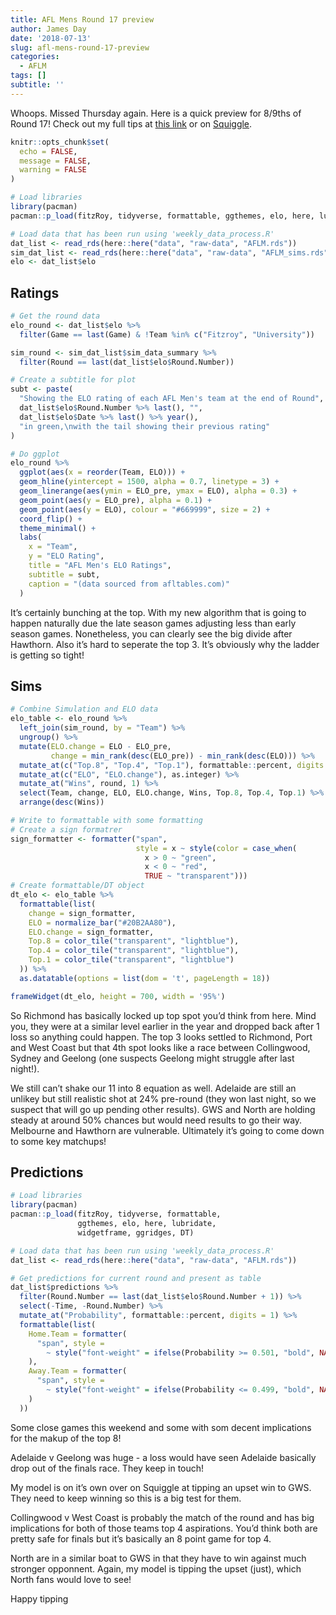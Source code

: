 ```yaml
---
title: AFL Mens Round 17 preview
author: James Day
date: '2018-07-13'
slug: afl-mens-round-17-preview
categories:
  - AFLM
tags: []
subtitle: ''
---
```



Whoops. Missed Thursday again. Here is a quick preview for 8/9ths of Round 17! Check out my full tips at [this link](http://plussixoneblog.com/page/aflm-current-tips/) or on [Squiggle](squiggle.com.au). 


```r
knitr::opts_chunk$set(
  echo = FALSE,
  message = FALSE,
  warning = FALSE
)

# Load libraries
library(pacman)
pacman::p_load(fitzRoy, tidyverse, formattable, ggthemes, elo, here, lubridate, widgetframe)

# Load data that has been run using 'weekly_data_process.R'
dat_list <- read_rds(here::here("data", "raw-data", "AFLM.rds"))
sim_dat_list <- read_rds(here::here("data", "raw-data", "AFLM_sims.rds"))
elo <- dat_list$elo
```

## Ratings
```r
# Get the round data
elo_round <- dat_list$elo %>%
  filter(Game == last(Game) & !Team %in% c("Fitzroy", "University"))

sim_round <- sim_dat_list$sim_data_summary %>%
  filter(Round == last(dat_list$elo$Round.Number))

# Create a subtitle for plot
subt <- paste(
  "Showing the ELO rating of each AFL Men's team at the end of Round",
  dat_list$elo$Round.Number %>% last(), "",
  dat_list$elo$Date %>% last() %>% year(),
  "in green,\nwith the tail showing their previous rating"
)

# Do ggplot
elo_round %>%
  ggplot(aes(x = reorder(Team, ELO))) +
  geom_hline(yintercept = 1500, alpha = 0.7, linetype = 3) +
  geom_linerange(aes(ymin = ELO_pre, ymax = ELO), alpha = 0.3) +
  geom_point(aes(y = ELO_pre), alpha = 0.1) +
  geom_point(aes(y = ELO), colour = "#669999", size = 2) +
  coord_flip() +
  theme_minimal() +
  labs(
    x = "Team",
    y = "ELO Rating",
    title = "AFL Men's ELO Ratings",
    subtitle = subt,
    caption = "(data sourced from afltables.com)"
  )
```
It's certainly bunching at the top. With my new algorithm that is going to happen naturally due the late season games adjusting less than early season games. Nonetheless, you can clearly see the big divide after Hawthorn. Also it's hard to seperate the top 3. It's obviously why the ladder is getting so tight! 

## Sims

```r
# Combine Simulation and ELO data
elo_table <- elo_round %>%
  left_join(sim_round, by = "Team") %>%
  ungroup() %>%
  mutate(ELO.change = ELO - ELO_pre,
         change = min_rank(desc(ELO_pre)) - min_rank(desc(ELO))) %>%
  mutate_at(c("Top.8", "Top.4", "Top.1"), formattable::percent, digits = 1) %>%
  mutate_at(c("ELO", "ELO.change"), as.integer) %>%
  mutate_at("Wins", round, 1) %>%
  select(Team, change, ELO, ELO.change, Wins, Top.8, Top.4, Top.1) %>%
  arrange(desc(Wins))

# Write to formattable with some formatting
# Create a sign formatrer
sign_formatter <- formatter("span", 
                            style = x ~ style(color = case_when(
                              x > 0 ~ "green", 
                              x < 0 ~ "red",
                              TRUE ~ "transparent")))
# Create formattable/DT object
dt_elo <- elo_table %>%
  formattable(list(
    change = sign_formatter,
    ELO = normalize_bar("#20B2AA80"),
    ELO.change = sign_formatter,
    Top.8 = color_tile("transparent", "lightblue"),
    Top.4 = color_tile("transparent", "lightblue"),
    Top.1 = color_tile("transparent", "lightblue")
  )) %>% 
  as.datatable(options = list(dom = 't', pageLength = 18))

frameWidget(dt_elo, height = 700, width = '95%')
```


So Richmond has basically locked up top spot you'd think from here. Mind you, they were at a similar level earlier in the year and dropped back after 1 loss so anything could happen. The top 3 looks settled to Richmond, Port and West Coast but that 4th spot looks like a race between Collingwood, Sydney and Geelong (one suspects Geelong might struggle after last night!). 

We still can't shake our 11 into 8 equation as well. Adelaide are still an unlikey but still realistic shot at 24% pre-round (they won last night, so we suspect that will go up pending other results). GWS and North are holding steady at around 50% chances but would need results to go their way. Melbourne and Hawthorn are vulnerable. Ultimately it's going to come down to some key matchups! 

## Predictions
```r
# Load libraries
library(pacman)
pacman::p_load(fitzRoy, tidyverse, formattable, 
               ggthemes, elo, here, lubridate, 
               widgetframe, ggridges, DT)

# Load data that has been run using 'weekly_data_process.R'
dat_list <- read_rds(here::here("data", "raw-data", "AFLM.rds"))

# Get predictions for current round and present as table
dat_list$predictions %>%
  filter(Round.Number == last(dat_list$elo$Round.Number + 1)) %>%
  select(-Time, -Round.Number) %>%
  mutate_at("Probability", formattable::percent, digits = 1) %>%
  formattable(list(
    Home.Team = formatter(
      "span", style =
        ~ style("font-weight" = ifelse(Probability >= 0.501, "bold", NA))
    ),
    Away.Team = formatter(
      "span", style =
        ~ style("font-weight" = ifelse(Probability <= 0.499, "bold", NA))
    )
  ))
```

Some close games this weekend and some with som decent implications for the makup of the top 8! 

Adelaide v Geelong was huge - a loss would have seen Adelaide basically drop out of the finals race. They keep in touch! 

My model is on it's own over on Squiggle at tipping an upset win to GWS. They need to keep winning so this is a big test for them. 

Collingwood v West Coast is probably the match of the round and has big implications for both of those teams top 4 aspirations. You'd think both are pretty safe for finals but it's basically an 8 point game for top 4.

North are in a similar boat to GWS in that they have to win against much stronger opponnent. Again, my model is tipping the upset (just), which North fans would love to see! 

Happy tipping